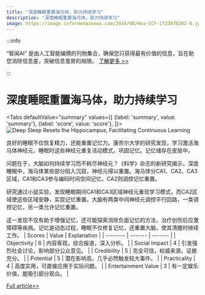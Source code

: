 ```yaml
---
title: "深度睡眠重置海马体，助力持续学习"
description: "深度睡眠重置海马体，助力持续学习"
image: https://image.informedainews.com/2024/08/Hea-CCY-1723978202-0.jpg
---
```



:::info

“智闻AI“ 是由人工智能编撰的刊物集合，确保您只获得最有价值的信息，旨在助您消除信息差，突破信息茧房的局限。  [了解更多 >>](/)

:::

# 深度睡眠重置海马体，助力持续学习


<Tabs
	defaultValue="summary"
	values={[
	{label: 'summary', value: 'summary'},
	{label: 'score', value: 'score'},
]}>
<TabItem value="summary">
<img
  src="https://image.informedainews.com/2024/08/Hea-CCY-1723978202-0.jpg"
  alt="Deep Sleep Resets the Hippocampus, Facilitating Continuous Learning"
/>



良好的睡眠不仅恢复精力，还能重置记忆力。康奈尔大学的研究发现，学习激活海马体神经元，睡眠时这些神经元重复活动模式，巩固记忆。记忆储存在皮层中。

问题在于，大脑如何持续学习而不耗尽神经元？《科学》杂志的新研究揭示，深度睡眠中，海马体某些部分陷入沉寂，神经元得以重置。海马体分CA1、CA2、CA3区域，CA1和CA3参与编码时间空间记忆，CA2则调控记忆重置。

研究通过小鼠实验，发现睡眠期间CA1和CA3区域神经元重现学习模式，而CA2区域使这些区域安静，实现记忆重置。大脑有两类中间神经元调控平行回路，一类调控记忆，另一类允许记忆重置。

这一发现不仅有助于增强记忆，还可能探索消除负面记忆的方法，治疗创伤后应激障碍等疾病。记忆是动态过程，睡眠不仅修复记忆，还重置大脑，使其清醒时继续工作。
</TabItem>
<TabItem value="score">
	| Scores     | Value   | Explanation |
	| -------- | ------- | ------- |
	| Objectivity  | 6    | 内容客观，综合报道，深入分析。    |
	| Social Impact | 4     | 引发强烈社会讨论，影响部分公众意见。    |
	| Credibility    | 5    | 完全可信，权威来源，证据充分。    |
	| Potential    | 5    | 潜在影响高，几乎必然触发较大事件。    |
	| Practicality    | 4    | 高度实用，可直接应用于实际问题。    |
	| Entertainment Value    | 3    | 有一定娱乐价值，能吸引部分观众。    |
</TabItem>
</Tabs>

[Full article>>](https://www.cnbeta.com.tw/articles/science/1442526.htm)
